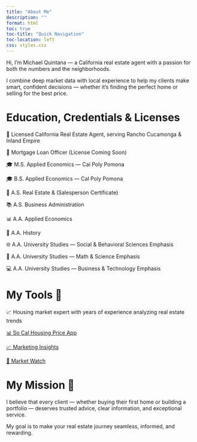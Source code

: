 ```yaml
---
title: "About Me"
description: ""
format: html
toc: true
toc-title: "Quick Navigation"
toc-location: left
css: styles.css
---
```


Hi, I’m Michael Quintana — a California real estate agent with a passion for both the numbers and the neighborhoods.

I combine deep market data with local experience to help my clients make smart, confident decisions — whether it’s finding the perfect home or selling for the best price.

# Education, Credentials & Licenses

🏡 Licensed California Real Estate Agent, serving Rancho Cucamonga & Inland Empire

🏡 Mortgage Loan Officer (License Coming Soon)

🎓 M.S. Applied Economics — Cal Poly Pomona

🎓 B.S. Applied Economics — Cal Poly Pomona

💼 A.S. Real Estate & (Salesperson Certificate)

📚 A.S. Business Administration

📊 A.A. Applied Economics

📖 A.A. History

🌐 A.A. University Studies — Social & Behavioral Sciences Emphasis

🔬 A.A. University Studies — Math & Science Emphasis

💻 A.A. University Studies — Business & Technology Emphasis


# My Tools 🧰

📈 Housing market expert with years of experience analyzing real estate trends

[📊 So Cal Housing Price App ](https://slyfoxx84.shinyapps.io/house-prices-advanced-regression-techniques/)

[📈 Marketing Insights](marketing-insights.qmd)

[🔎 Market Watch](https://slyfoxx84.shinyapps.io/realestateapp/)


# My Mission 🎯

I believe that every client — whether buying their first home or building a portfolio — deserves trusted advice, clear information, and exceptional service.

My goal is to make your real estate journey seamless, informed, and rewarding.



